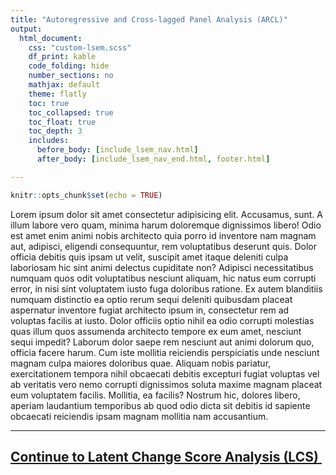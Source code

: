 ```yaml
---
title: "Autoregressive and Cross-lagged Panel Analysis (ARCL)"
output:
  html_document:
    css: "custom-lsem.scss"
    df_print: kable
    code_folding: hide
    number_sections: no
    mathjax: default
    theme: flatly
    toc: true
    toc_collapsed: true
    toc_float: true
    toc_depth: 3
    includes:
      before_body: [include_lsem_nav.html]
      after_body: [include_lsem_nav_end.html, footer.html]

---
```


```r
knitr::opts_chunk$set(echo = TRUE)
```

Lorem ipsum dolor sit amet consectetur adipisicing elit. Accusamus, sunt.
      A illum labore vero quam, minima harum doloremque dignissimos libero! Odio
      est amet enim animi nobis architecto quia porro id inventore nam magnam
      aut, adipisci, eligendi consequuntur, rem voluptatibus deserunt quis.
      Dolor officia debitis quis ipsam ut velit, suscipit amet itaque deleniti
      culpa laboriosam hic sint animi delectus cupiditate non? Adipisci
      necessitatibus numquam quos odit voluptatibus nesciunt aliquam, hic natus
      eum corrupti error, in nisi sint voluptatem iusto fuga doloribus ratione.
      Ex autem blanditiis numquam distinctio ea optio rerum sequi deleniti
      quibusdam placeat aspernatur inventore fugiat architecto ipsum in,
      consectetur rem ad voluptas facilis at iusto. Dolor officiis optio nihil
      ea odio corrupti molestias quas illum quos assumenda architecto tempore ex
      eum amet, nesciunt sequi impedit? Laborum dolor saepe rem nesciunt aut
      animi dolorum quo, officia facere harum. Cum iste mollitia reiciendis
      perspiciatis unde nesciunt magnam culpa maiores doloribus quae. Aliquam
      nobis pariatur, exercitationem tempora nihil obcaecati debitis excepturi
      fugiat voluptas vel ab veritatis vero nemo corrupti dignissimos soluta
      maxime magnam placeat eum voluptatem facilis. Mollitia, ea facilis?
      Nostrum hic, dolores libero, aperiam laudantium temporibus ab quod odio
      dicta sit debitis id sapiente obcaecati reiciendis ipsam magnam mollitia
      nam accusantium.



***
## [Continue to Latent Change Score Analysis (LCS) ](lsem-2.html){.continue-link}